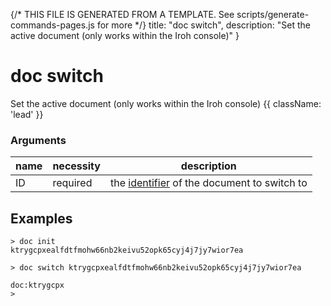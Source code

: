 {/* THIS FILE IS GENERATED FROM A TEMPLATE. See scripts/generate-commands-pages.js for more */}
    title: "doc switch",
    description: "Set the active document (only works within the Iroh console)"
}

<div className='not-prose mb-5'>
    <Breadcrumbs pages={[
        { name: 'Commands', href: '/docs/commands', current: false },
        { name: 'doc switch', href: '/docs/commands/doc-switch', current: true },
    ]} />
</div>

# doc switch

Set the active document (only works within the Iroh console) {{ className: 'lead' }}


### Arguments

| name | necessity | description |
| ---- | --------- | ----------- |
| ID  | required | the [identifier](/docs/layers/documents#document-identifiers) of the document to switch to |



## Examples

<CodeGroup title="SET">


```text {{ title: 'console' }}
> doc init
ktrygcpxealfdtfmohw66nb2keivu52opk65cyj4j7jy7wior7ea

> doc switch ktrygcpxealfdtfmohw66nb2keivu52opk65cyj4j7jy7wior7ea

doc:ktrygcpx
>
```






</CodeGroup>
